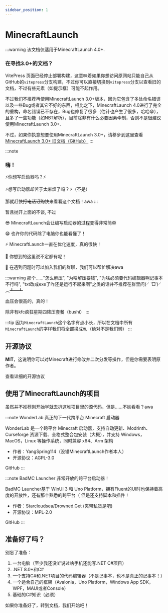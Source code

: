 ```yaml
---
sidebar_position: 1
---
```



# MinecraftLaunch

:::warning
该文档仅适用于MinecraftLaunch 4.0+\.

### 在寻找3.0+的文档？

VitePress 页面已经停止部署构建，这意味着如果你想访问原网站只能自己从GitHub的`vitepress`分支构建，不过你可以直接切换到`vitepress`分支以查看旧的文档，不过有些元素（如提示框）可能不起作用。

不过我们不推荐再使用MinecraftLaunch 3.0+版本，因为它包含了多处命名错误以及一些Bug或者其它不好的东西，相比之下，MinecraftLaunch 4.0进行了完全的重构，命名错误已不存在，Bug也修复了很多（估计也产生了很多，哈哈😁），且多了一些功能（如NBT解析），目前除非有什么必要因素牵制，否则不是很建议使用MinecraftLaunch 3.0+.

不过，如果你执意想要使用MinecraftLaunch 3.0+，请移步到这里查看[MinecraftLaunch 3.0+ 旧文档（GitHub）](https://github.com/Blessing-Studio/blessing-studio.github.io/tree/vitepress/docs)
:::



:::note
### 嗨！

⚡️你想写启动器吗？⚡️

⚡️想写启动器却苦于太麻烦了吗？⚡️（不是）

那就赶快~~打电话订购~~快来看看这个文档！awa
:::

暂且抛开上面的不谈, 不过

😎 MinecraftLaunch会让编写启动器的过程变得非常简单

😁 也许你的代码除了电脑你也能看懂了！

⚡️ MinecraftLaunch一直在优化速度，真的很快！

🤯 你想到的这里说不定都有呢！

🤔 在遇到问题时可以加入我们的群聊，我们可以帮忙解决awa

:::warning
那个......"怎么解压", "为啥解压要钱", "为啥必须要代码编辑器啊记事本不行吗", "txt改成exe了咋还是运行不起来啊"之类的话并不推荐在群里问(╯‵□′)╯︵┻━┻

血压会很高的，真的！

除非有kfc疯狂星期四降压套餐（bushi）
:::

:::tip
因为`MinecraftLaunch`这个名字有点小长，所以在文档中所有`MinecraftLaunch`的字样我们将全部换成`ML`（绝对不是我们懒）
:::

## 开源协议

**MIT**，这说明你可以对Minecraft进行修改并二次分发等操作，但是你需要表明原作者。

<Link className="button button--primary button--lg" to="https://github.com/Blessing-Studio/MinecraftLaunch/blob/master/LICENSE" style={{ height: 47, marginBottom: 20}}>
    查看详细的开源协议
</Link>

## 使用了MinecraftLaunch的项目

虽然并不推荐刚开始学就去扒这堆项目里的源代码，但是......不妨看看？awa


:::note WonderLab
真正的下一代跨平台 Minecraft 启动器

WonderLab 是一个跨平台 Minecraft 启动器，支持自动更新、Modrinth、Curseforge 资源下载、全格式整合包安装（大概），并支持 Windows，MacOS，Linux 等操作系统，同时兼容 x64、Arm 架构

- 作者：YangSpring114（没错MinecraftLaunch作者本人）
- 开源协议：AGPL-3.0
<Link className="button button--secondary button--lg" to="https://github.com/Blessing-Studio/WonderLab.Override" style={{ height: 47, marginBottom: 20}}>
    GitHub
</Link>
:::

:::note BadMC Launcher
非常开放的跨平台启动器！

BadMC Launcher基于 WinUI 3 和 Uno Platform，拥有Fluent的UI时也保持着高度的开放性，还有那个熟悉的跨平台（
但是还支持脚本和插件！

- 作者：Starcloudsea/Drowned.Get (夹带私货是吧)
- 开源协议：MPL-2.0
<Link className="button button--secondary button--lg" to="https://github.com/BadBC-Studio/BadMC_Launcher" style={{ height: 47, marginBottom: 20}}>
    GitHub
</Link>
:::

## 准备好了吗？

别忘了准备：

1. 一台电脑（至少我还没听说过啥手机还能写.NET C#项目）
2. .NET 8.0+和C#
3. 一个支持C#和.NET项目的代码编辑器（不是记事本，也不是真正的记事本！）
4. 一个适合自己的框架（Avalonia，Uno Platform，Windows App SDK，WPF，MAUI或者Console）
5. 基础的C#知识（必须）

如果你准备好了，转到文档，我们开始吧！
